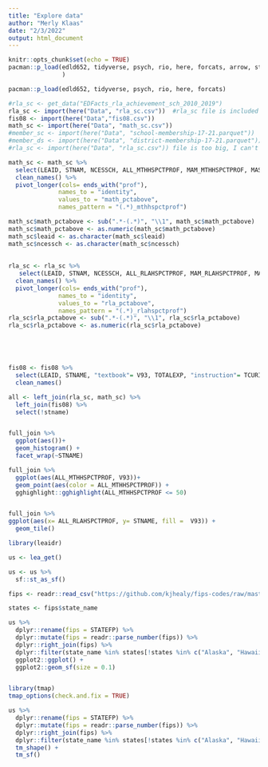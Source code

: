 ```yaml
---
title: "Explore data"
author: "Merly Klaas"
date: "2/3/2022"
output: html_document
---
```


```r
knitr::opts_chunk$set(echo = TRUE)
pacman::p_load(edld652, tidyverse, psych, rio, here, forcats, arrow, stringr, janitor
               )

```

```r
pacman::p_load(edld652, tidyverse, psych, rio, here, forcats)
```


```r

#rla_sc <- get_data("EDFacts_rla_achievement_sch_2010_2019")
rla_sc <- import(here("Data", "rla_sc.csv"))  #rla_sc file is included in gitignore. 
fis08 <- import(here("Data","fis08.csv"))
math_sc <- import(here("Data", "math_sc.csv"))
#member_sc <- import(here("Data", "school-membership-17-21.parquet"))
#member_ds <- import(here("Data", "district-membership-17-21.parquet"))
#rla_sc <- import(here("Data", "rla_sc.csv")) file is too big, I can't push it to github

```


```r
math_sc <- math_sc %>% 
  select(LEAID, STNAM, NCESSCH, ALL_MTHHSPCTPROF, MAM_MTHHSPCTPROF, MAS_MTHHSPCTPROF, MBL_MTHHSPCTPROF, MHI_MTHHSPCTPROF, MTR_MTHHSPCTPROF, MWH_MTHHSPCTPROF, CWD_MTHHSPCTPROF, ECD_MTHHSPCTPROF, LEP_MTHHSPCTPROF,HOM_MTHHSPCTPROF)  %>% 
  clean_names() %>% 
  pivot_longer(cols= ends_with("prof"), 
              names_to = "identity", 
              values_to = "math_pctabove",
              names_pattern = "(.*)_mthhspctprof")

math_sc$math_pctabove <- sub(".*-(.*)", "\\1", math_sc$math_pctabove) 
math_sc$math_pctabove <- as.numeric(math_sc$math_pctabove)
math_sc$leaid <- as.character(math_sc$leaid)
math_sc$ncessch <- as.character(math_sc$ncessch)
  
  
rla_sc <- rla_sc %>% 
   select(LEAID, STNAM, NCESSCH, ALL_RLAHSPCTPROF, MAM_RLAHSPCTPROF, MAS_RLAHSPCTPROF, MBL_RLAHSPCTPROF, MHI_RLAHSPCTPROF, MTR_RLAHSPCTPROF, MWH_RLAHSPCTPROF, CWD_RLAHSPCTPROF, ECD_RLAHSPCTPROF, LEP_RLAHSPCTPROF, HOM_RLAHSPCTPROF)  %>%  
  clean_names() %>% 
  pivot_longer(cols= ends_with("prof"), 
              names_to = "identity", 
              values_to = "rla_pctabove",
              names_pattern = "(.*)_rlahspctprof")
rla_sc$rla_pctabove <- sub(".*-(.*)", "\\1", rla_sc$rla_pctabove) 
rla_sc$rla_pctabove <- as.numeric(rla_sc$rla_pctabove)





fis08 <- fis08 %>% 
  select(LEAID, STNAME, "textbook"= V93, TOTALEXP, "instruction"= TCURINST , "supservice" = TCURSSVC ) %>% 
  clean_names()

```

```r
all <- left_join(rla_sc, math_sc) %>% 
  left_join(fis08) %>%
  select(!stname)



```

```r

full_join %>% 
  ggplot(aes())+  
  geom_histogram() +
  facet_wrap(~STNAME)

full_join %>% 
  ggplot(aes(ALL_MTHHSPCTPROF, V93))+  
  geom_point(aes(color = ALL_MTHHSPCTPROF)) + 
  gghighlight::gghighlight(ALL_MTHHSPCTPROF <= 50)


full_join %>% 
ggplot(aes(x= ALL_RLAHSPCTPROF, y= STNAME, fill =  V93)) + 
  geom_tile()

```
```r
library(leaidr)

us <- lea_get()

us <- us %>% 
  sf::st_as_sf() 

fips <- readr::read_csv("https://github.com/kjhealy/fips-codes/raw/master/state_fips_master.csv")

states <- fips$state_name

us %>% 
  dplyr::rename(fips = STATEFP) %>% 
  dplyr::mutate(fips = readr::parse_number(fips)) %>% 
  dplyr::right_join(fips) %>% 
  dplyr::filter(state_name %in% states[!states %in% c("Alaska", "Hawaii")]) %>% 
  ggplot2::ggplot() +
  ggplot2::geom_sf(size = 0.1)


library(tmap)
tmap_options(check.and.fix = TRUE)

us %>% 
  dplyr::rename(fips = STATEFP) %>% 
  dplyr::mutate(fips = readr::parse_number(fips)) %>% 
  dplyr::right_join(fips) %>% 
  dplyr::filter(state_name %in% states[!states %in% c("Alaska", "Hawaii")]) %>% 
  tm_shape() +
  tm_sf()

```



